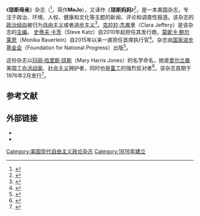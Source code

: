 {{Infobox magazine
| title = 琼斯母亲<br/>Mother Jones
| logo = Mother Jones Logo 2019.svg
| image_file = Mayjune cover.JPG
| image_caption = 2010年5月/6月封面
| image_alt = 
| editor = [[克拉拉·杰弗里|克拉拉·杰弗里]]
| editor_title = 主编
| frequency = 双月刊
| total_circulation = 203,251（2012年）<ref>{{cite web |url=http://abcas3.accessabc.com/ecirc/magtitlesearch.asp |title=eCirc for Consumer Magazines |accessdate=2011-11-30 |url-status=|archiveurl=https://web.archive.org/web/20121025110350/http://abcas3.accessabc.com/ecirc/magtitlesearch.asp |archivedate=2012年10月25日}}</ref>
| circulation_year = 
| category = 政治
| alexa = 11,455 ({{as of|2019|8|6|df=US}})<ref name="alexa">{{cite web|url=https://www.alexa.com/siteinfo/motherjones.com|title=Motherjones.com site info|publisher=[[Alexa_Internet|Alexa Internet]]|accessdate=August 6, 2019|archive-date=2021-04-22|archive-url=https://web.archive.org/web/20210422004153/https://www.alexa.com/siteinfo/motherjones.com|dead-url=no}}</ref>
| political = 
| company = 国家进步基金会
| firstdate = {{start date and age|1976|2}}
| country ={{USA}}[[加利福尼亚州|加利福尼亚州]][[圣弗朗西斯科|圣弗朗西斯科]]
| based  = 
| language = 英语
| website = {{URL|https://www.motherjones.com/}}
| issn = 0362-8841
}}

《'''琼斯母亲'''》杂志（{{lang-en|Mother Jones}}<ref name="庞德斯通2015">{{cite book|author=庞德斯通|title=选举中的谋略与博弈：为什么选举不是公平的|url=https://books.google.com/books?id=if_UCQAAQBAJ&pg=PT91|date=2015年6月9日|publisher=中央编译局|pages=91–|id=GGKEY:17A2R0TSHCD|access-date=2020年7月1日|archive-date=2020年7月13日|archive-url=https://web.archive.org/web/20200713025641/https://books.google.com/books?id=if_UCQAAQBAJ&pg=PT91|dead-url=no}}</ref>，简作'''MoJo'''），又译作《'''琼斯妈妈'''》<ref name="大师轻松读编译小组2006">{{cite book|author=大师轻松读编译小组|title=追求A+不要大: 大师轻松读 NO.177|url=https://books.google.com/books?id=EnGTCwAAQBAJ&pg=PA3|date=2006年5月11日|publisher=大师轻松读股份有限公司|pages=3–|id=GGKEY:WR6DKK9SA0A}}</ref>，是一本美国杂志，专注于政治、环境、人权、健康和文化等主题的新闻、评论和调查性报道。该杂志的[[政治倾向|政治倾向]]被归为[[自由主义|自由主义]]或者[[进步主义|进步主义]]<ref>{{cite web |last1=Roth |first1=Zachary |title=Mother Jones Lures David Corn From The Nation |url=https://observer.com/2007/10/imother-jonesi-lures-david-corn-from-ithe-nationi/ |website=Observer |accessdate=27 October 2018 |date=3 October 2007 |archive-date=2020-10-18 |archive-url=https://web.archive.org/web/20201018003859/https://observer.com/2007/10/imother-jonesi-lures-david-corn-from-ithe-nationi/ |dead-url=no }}</ref>。[[克拉拉·杰弗里|克拉拉·杰弗里]]（Clara Jeffery）是该杂志的[[主编|主编]]。
[[史蒂夫·卡茨|史蒂夫·卡茨]]（Steve Katz）自2010年起担任其发行商，[[莫妮卡·鲍尔莱恩|莫妮卡·鲍尔莱恩]]（Monika Bauerlein）自2015年以来一直担任首席执行官<ref>{{Cite web|url=http://www.businessinsider.com/twitter-political-leanings-conservative-liberal-oreilly-msnbc-katie-couric-sean-hannity-2011-3?op=1|title=Here Are The 5 Most Liberal And Conservative Media Twitter Feeds|date=2016-09-10|publisher=[[Business_Insider|Business Insider]]|access-date=2020-07-01|archive-date=2020-07-01|archive-url=https://web.archive.org/web/20200701061336/https://www.businessinsider.com/twitter-political-leanings-conservative-liberal-oreilly-msnbc-katie-couric-sean-hannity-2011-3?op=1|dead-url=no}}</ref>。杂志由[[国家进步基金会|国家进步基金会]]（Foundation for National Progress）出版<ref name=":0">{{cite journal|title=Mother Jones Magazine|url=https://books.google.com/books?id=O-cDAAAAMBAJ&pg=PT3|date=November 1992|journal=Mother Jones|page=3|issn=0362-8841|last1=Jones|first1=Mother|access-date=2020-07-01|archive-date=2020-08-06|archive-url=https://web.archive.org/web/20200806172803/https://books.google.com/books?id=O-cDAAAAMBAJ&pg=PT3|dead-url=no}}</ref>。

这份杂志以[[玛丽·哈里斯·琼斯|玛丽·哈里斯·琼斯]]（Mary Harris Jones）的名字命名，她是[[爱尔兰裔|爱尔兰裔]]美国[[工会|工会]][[活动家|活动家]]、[[社会主义|社会主义]]拥护者，同时也是[[童工|童工]]的强烈反对者<ref name="Women in History">{{cite web |url=http://www.lkwdpl.org/wihohio/jone-mar.htm |title=Archived copy |accessdate=2011-08-06 |url-status=|archiveurl=https://web.archive.org/web/20110812031336/http://www.lkwdpl.org/wihohio/jone-mar.htm |archivedate=2011-08-12 }}</ref>。该杂志首期于1976年2月发行<ref name="Richardson2009">{{cite book|author=Peter Richardson|title=A Bomb in Every Issue: How the Short, Unruly Life of Ramparts Magazine Changed America|url=https://books.google.com/books?id=5jf6K9MMcSUC&pg=PT116|date=18 August 2009|publisher=New Press|isbn=978-1-59558-525-7|pages=116–}}</ref>。

==参考文献==
{{Reflist}}

==外部链接==
*{{official website|https://www.motherjones.com}}
*{{webarchive|url=https://web.archive.org/*/http://mojones.com/|title=Mother Jones (mojones.com)}} 

[[Category:美国现代自由主义政论杂志|Category:美国现代自由主义政论杂志]]
[[Category:1976年建立|Category:1976年建立]]